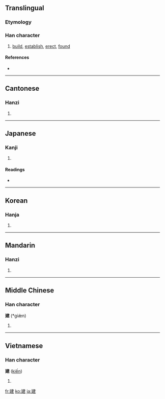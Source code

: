 ==Translingual==
{{Han stroke|[[Image:建-bw.png|250px]]}}

===Etymology===
{{Han compound|廴|聿|c1=s|c2=p|ls=psc}}

===Han character===
{{Han char|rn=54|rad=廴|as=06|sn=9|four=1540<sub>0</sub>|canj=弓大中手 (NKLQ)}}

# [[build]], [[establish]], [[erect]], [[found]]

====References====
* {{Han ref|kx=0353.040|dkj=09574|dj=0667.050|hdz=10404.100|uh=5EFA|ud=24314|bh=ABD8|bd=43992}}

----

==Cantonese==

===Hanzi===
{{yue-hanzi|jyut=|y=gin3}}

# {{defn|Cantonese}}

----

==Japanese==

===Kanji===
{{ja-kanji|grade=4|rs=廴06}}

# {{defn|Japanese}}

====Readings====
* {{ja-readings|on=[[けん]] (ken), [[こん]] (kon)
|kun=[[たてる]] (tateru)
}}

----

==Korean==

===Hanja===
{{ko-hanja|hangeul=건|rv=geon|mr=kŏn}}

# {{defn|Korean}}

----

==Mandarin==

===Hanzi===
{{cmn-hanzi|pin=[[jiàn]] ([[jian4]]), [[niàn]] ([[nian4]])|wg=chien<sup>4</sup>, nien<sup>4</sup>}}

# {{defn|Mandarin}}

----

==Middle Chinese==

===Han character===
'''建''' (*giæ̀n)<!--note: asterisk indicates that this character appears more than four times in the Tang Dynasty corpus of literature-->

# {{defn|Middle Chinese}}

----

==Vietnamese==

===Han character===
'''建''' ([[kiến]])

# {{defn|Vietnamese}}

[[fr:建]]
[[ko:建]]
[[ja:建]]